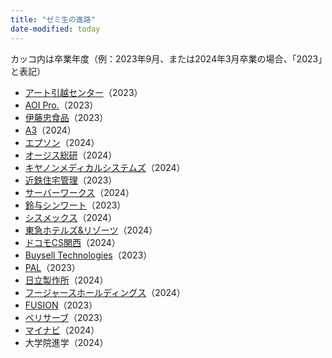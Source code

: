 ```yaml
---
title: "ゼミ生の進路"
date-modified: today
---
```


カッコ内は卒業年度（例：2023年9月、または2024年3月卒業の場合、「2023」と表記）

- [アート引越センター](https://www.the0123.com/)（2023）
- [AOI Pro.](https://www.aoi-pro.com/jp/)（2023）
- [伊藤忠食品](https://www.itochu-shokuhin.com/)（2023）
- [A3](https://athree3.com/)（2024）
- [エプソン](https://www.epson.jp/)（2024）
- [オージス総研](https://www.ogis-ri.co.jp/)（2024）
- [キヤノンメディカルシステムズ](https://jp.medical.canon/)（2024）
- [近鉄住宅管理](https://www.kintetsu-community.co.jp/)（2023）
- [サーバーワークス](https://www.serverworks.co.jp/)（2024）
- [鈴与シンワート](https://www.shinwart.co.jp/)（2023）
- [シスメックス](https://www.sysmex.co.jp/)（2024）
- [東急ホテルズ&リゾーツ](https://www.tokyuhotels.co.jp/company/index.html)（2024）
- [ドコモCS関西](https://www.docomo-cs-kansai.co.jp/)（2024）
- [Buysell Technologies](https://buysell-technologies.com/)（2023）
- [PAL](https://www.pal-style.co.jp/)（2023）
- [日立製作所](https://www.hitachi.co.jp/)（2024）
- [フージャースホールディングス](https://www.hoosiers.co.jp/)（2024）
- [FUSION](https://fusion-inc.co.jp/)（2023）
- [ベリサーブ](https://www.veriserve.co.jp/)（2023）
- [マイナビ](https://www.mynavi.jp/)（2024）
- 大学院進学（2024）

